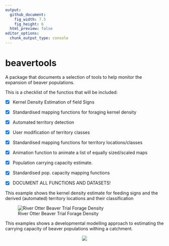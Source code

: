 ```yaml
---
output: 
  github_document:
    fig_width: 7.5
    fig_height: 6
  html_preview: false
editor_options: 
  chunk_output_type: console
---
```


# beavertools


A package that documents a selection of tools to help monitor the expansion of beaver populations.

This is a checklist of the functios that will be included:

- [x] Kernel Density Estimation of field Signs

- [x] Standardised mapping functions for foraging kernel density 

- [x] Automated territory detection

- [x] User modification of territory classes

- [x] Standardised mapping functions for territory locations/classes 

- [x] Animation function to animate a list of equally sized/scaled maps

- [x] Population carrying capacity estimate.

- [x] Standardised pop. capacity mapping functions

- [x] DOCUMENT ALL FUNCTIONS AND DATASETS!


This example shows the kernel density estimate for feeding signs and the derived (automated) territory locations and their classification

![River Otter Beaver Trial Forage Density](man/figures/Otter_comb_test1.gif)


This examples shows a developmental modelling approach to estimating the carrying capacity of beaver populations withing a catchment.


<p align="center">
  <img src="man/figures/Terr_Cap_ani_test4.gif" />
</p>
